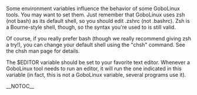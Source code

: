 Some environment variables influence the behavior of some GoboLinux tools. You may want to set them. Just remember that GoboLinux uses zsh (not bash) as its default shell, so you should edit .zshrc (not .bashrc). Zsh is a Bourne-style shell, though, so the syntax you're used to is still valid.

Of course, if you really prefer bash (though we really recommend giving zsh a try!), you can change your default shell using the "chsh" command. See the chsh man page for details.

The $EDITOR variable should be set to your favorite text editor. Whenever a GoboLinux tool needs to run an editor, it will run the one indicated in this variable (in fact, this is not a GoboLinux variable, several programs use it).

__NOTOC__

